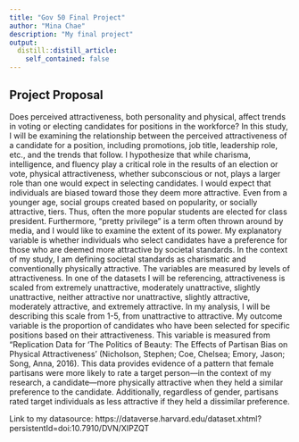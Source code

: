 ```yaml
---
title: "Gov 50 Final Project"
author: "Mina Chae"
description: "My final project"
output:
  distill::distill_article:
    self_contained: false
---
```




## Project Proposal

Does perceived attractiveness, both personality and physical, affect trends in voting or electing candidates for positions in the workforce? In this study, I will be examining the relationship between the perceived attractiveness of a candidate for a position, including promotions, job title, leadership role, etc., and the trends that follow. I hypothesize that while charisma, intelligence, and fluency play a critical role in the results of an election or vote, physical attractiveness, whether subconscious or not, plays a larger role than one would expect in selecting candidates. I would expect that individuals are biased toward those they deem more attractive. Even from a younger age, social groups created based on popularity, or socially attractive, tiers. Thus, often the more popular students are elected for class president. Furthermore, "pretty privilege" is a term often thrown around by media, and I would like to examine the extent of its power. My explanatory variable is whether individuals who select candidates have a preference for those who are deemed more attractive by societal standards. In the context of my study, I am defining societal standards as charismatic and conventionally physically attractive. The variables are measured by levels of attractiveness. In one of the datasets I will be referencing, attractiveness is scaled from extremely unattractive, moderately unattractive, slightly unattractive, neither attractive nor unattractive, slightly attractive, moderately attractive, and extremely attractive. In my analysis, I will be describing this scale from 1-5, from unattractive to attractive. My outcome variable is the proportion of candidates who have been selected for specific positions based on their attractiveness. This variable is measured from "Replication Data for 'The Politics of Beauty: The Effects of Partisan Bias on Physical Attractiveness' (Nicholson, Stephen; Coe, Chelsea; Emory, Jason; Song, Anna, 2016). This data provides evidence of a pattern that female partisans were more likely to rate a target person—in the context of my research, a candidate—more physically attractive when they held a similar preference to the candidate. Additionally, regardless of gender, partisans rated target individuals as less attractive if they held a dissimilar preference.

Link to my datasource: https://dataverse.harvard.edu/dataset.xhtml?persistentId=doi:10.7910/DVN/XIPZQT